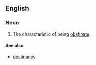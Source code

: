 ==English==
===Noun===
{{en-noun}}
# The characteristic of being [[obstinate]].

====See also====
*[[obstinancy]]